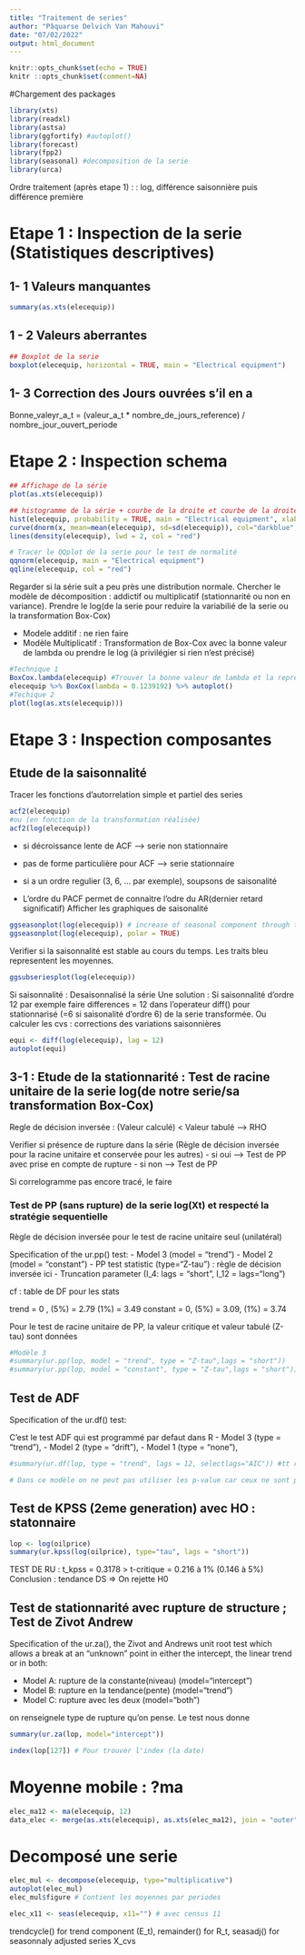 ```yaml
---
title: "Traitement de series"
author: "Pâquarse Delvich Van Mahouvi"
date: "07/02/2022"
output: html_document
---
```


```r
knitr::opts_chunk$set(echo = TRUE)
knitr ::opts_chunk$set(comment=NA)
```

#Chargement des packages
```r
library(xts)
library(readxl)
library(astsa)
library(ggfortify) #autoplot()
library(forecast)
library(fpp2)
library(seasonal) #decomposition de la serie
library(urca)
```

Ordre traitement (après etape 1) : : log, différence saisonnière puis différence première

# Etape 1 : Inspection de la serie (Statistiques descriptives)

## 1- 1 Valeurs manquantes

```r
summary(as.xts(elecequip))
```

## 1 - 2  Valeurs aberrantes

```r
## Boxplot de la serie
boxplot(elecequip, horizontal = TRUE, main = "Electrical equipment")
```

## 1- 3 Correction des Jours ouvrées s'il en a 

Bonne_valeyr_a_t = (valeur_a_t * nombre_de_jours_reference) / nombre_jour_ouvert_periode

# Etape 2 : Inspection schema 

```r
## Affichage de la série
plot(as.xts(elecequip))

## histogramme de la série + courbe de la droite et courbe de la droite normale
hist(elecequip, probability = TRUE, main = "Electrical equipment", xlab = "")
curve(dnorm(x, mean=mean(elecequip), sd=sd(elecequip)), col="darkblue", lwd=2, add=TRUE, yaxt="n")
lines(density(elecequip), lwd = 2, col = "red")

# Tracer le QQplot de la serie pour le test de normalité
qqnorm(elecequip, main = "Electrical equipment")
qqline(elecequip, col = "red")
```


Regarder si la série suit a peu près une distribution normale. 
Chercher le modèle de décomposition : addictif ou multiplicatif (stationnarité ou non en variance). Prendre le log(de la serie pour reduire la variabilié de la serie ou la transformation Box-Cox)

 - Modele additif : ne rien faire
 - Modèle Multiplicatif : Transformation de Box-Cox avec la bonne valeur de lambda ou prendre le log (à privilégier si rien n'est précisé)

```r
#Technique 1 
BoxCox.lambda(elecequip) #Trouver la bonne valeur de lambda et la representé
elecequip %>% BoxCox(lambda = 0.1239192) %>% autoplot()
#Techique 2
plot(log(as.xts(elecequip)))
```
 

# Etape 3 : Inspection composantes

## Etude de la saisonnalité

Tracer les fonctions d'autorrelation simple et partiel des series 

```r
acf2(elecequip)
#ou (en fonction de la transformation réalisée)
acf2(log(elecequip))
```
- si décroissance lente de ACF --> serie non stationnaire
- pas de forme particulière pour ACF --> serie stationnaire
- si a un ordre regulier (3, 6, ... par exemple), soupsons de saisonalité

- L'ordre du PACF permet de connaitre l'odre du AR(dernier retard significatif)
Afficher les graphiques de saisonalité 

```r
ggseasonplot(log(elecequip)) # increase of seasonal component through time => multiplicative scheme
ggseasonplot(log(elecequip), polar = TRUE)
```

Verifier si la saisonnalité est stable au cours du temps. Les traits bleu representent les moyennes. 

```r
ggsubseriesplot(log(elecequip))
```

Si saisonnalité : Desaisonnalisé la série 
Une solution : Si saisonnalité d'ordre 12 par exemple faire differences = 12 dans l'operateur diff() pour stationnarisé (=6 si saisonalité d'ordre 6) de la serie transformée. 
Ou calculer les cvs : corrections des variations saisonnières

```r
equi <- diff(log(elecequip), lag = 12)
autoplot(equi)
```

## 3-1 : Etude de la stationnarité : Test de racine unitaire de la serie log(de notre serie/sa transformation Box-Cox)
Regle de décision inversée : (Valeur calculé) < Valeur tabulé --> RHO

Verifier si présence de rupture dans la série (Règle de décision inversée pour la racine unitaire et conservée pour les autres)
- si oui --> Test de PP avec prise en compte de rupture
- si non --> Test de PP

Si correlogramme pas encore tracé, le faire 

### Test de PP (sans rupture) de la serie log(Xt) et respecté la stratégie sequentielle
Règle de décision inversée pour le test de racine unitaire seul (unilatéral)

 Specification of the ur.pp() test:
   - Model 3 (model = "trend")
   - Model 2 (model = "constant")
   - PP test statistic (type="Z-tau") : règle de décision inversée ici
   - Truncation parameter (I_4: lags = "short", I_12 = lags="long")

cf : table de DF pour les stats

trend = 0 , (5%) = 2.79 (1%) = 3.49
constant = 0, (5%) = 3.09, (1%) = 3.74

Pour le test de racine unitaire de PP, la valeur critique et valeur tabulé (Z-tau) sont données 

```r
#Modèle 3 
#summary(ur.pp(lop, model = "trend", type = "Z-tau",lags = "short"))
#summary(ur.pp(lop, model = "constant", type = "Z-tau",lags = "short"))
```

## Test de ADF 

 Specification of the ur.df() test:  

C'est le test ADF qui est programmé par defaut dans R
   - Model 3 (type = "trend"), 
   - Model 2 (type = "drift"),
   - Model 1 (type = "none"),

```r
#summary(ur.df(lop, type = "trend", lags = 12, selectlags="AIC")) #tt represente la tendance / selectlags permet de dire de choisir le lag qui minimise l'AIC

# Dans ce modèle on ne peut pas utiliser les p-value car ceux ne sont pas ceux de MacKinon, donc on utilise la regle de décision normale pour tendance, constance, none
```

## Test de KPSS (2eme generation) avec HO : statonnaire

```r
lop <- log(oilprice)
summary(ur.kpss(log(oilprice), type="tau", lags = "short")) 
```

TEST DE RU : t_kpss = 0.3178 > t-critique = 0.216 à 1% (0.146 à 5%)
Conclusion : tendance DS => On rejette H0 


## Test de stationnarité avec rupture de structure ; Test de Zivot Andrew

Specification of the ur.za(), the Zivot and Andrews unit root test which allows a break at
an "unknown" point in either the intercept, the linear trend or in both:

   - Model A: rupture de la constante(niveau) (model="intercept")
   - Model B: rupture en la tendance(pente) (model="trend")
   - Model C: rupture avec les deux (model="both")

on renseignele type de rupture qu'on pense. Le test nous donne 

```r
summary(ur.za(lop, model="intercept"))
```


```r
index(lop[127]) # Pour trouver l'index (la date)
```

# Moyenne mobile : ?ma

```r
elec_ma12 <- ma(elecequip, 12)
data_elec <- merge(as.xts(elecequip), as.xts(elec_ma12), join = "outer", fill = NA) #Pour verifier
```


# Decomposé une serie 

```r
elec_mul <- decompose(elecequip, type="multiplicative")
autoplot(elec_mul)
elec_mul$figure # Contient les moyennes par periodes 

elec_x11 <- seas(elecequip, x11="") # avec census 11 
```

trendcycle() for trend component (E_t), remainder() for R_t, seasadj() for seasonnaly adjusted series X_cvs
































